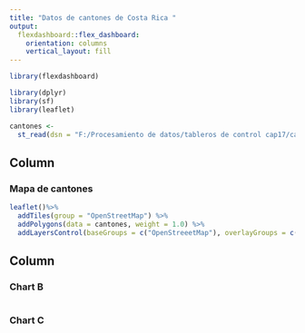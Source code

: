---
title: "Datos de cantones de Costa Rica "
output: 
  flexdashboard::flex_dashboard:
    orientation: columns
    vertical_layout: fill
---

```{r setup, include=FALSE}
library(flexdashboard)
```

```{r paquetes}

library(dplyr)
library(sf)
library(leaflet)
```

```{r lectura de datos}
cantones <-
  st_read(dsn = "F:/Procesamiento de datos/tableros de control cap17/cantones_simplificados.geojson.txt")
```

Column {data-width=500}
-----------------------------------------------------------------------

### Mapa de cantones

```{r mapa}
leaflet()%>%
  addTiles(group = "OpenStreetMap") %>%
  addPolygons(data = cantones, weight = 1.0) %>%
  addLayersControl(baseGroups = c("OpenStreeetMap"), overlayGroups = c("Cantones"))
```

Column {data-width=350}
-----------------------------------------------------------------------

### Chart B

```{r}

```

### Chart C

```{r}

```

